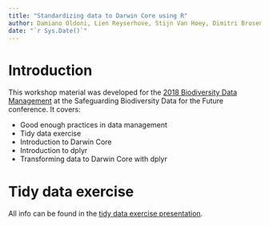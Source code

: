 ```yaml
---
title: "Standardizing data to Darwin Core using R"
author: Damiano Oldoni, Lien Reyserhove, Stijn Van Hoey, Dimitri Brosens, Tanja Milotic, Peter Desmet
date: "`r Sys.Date()`"
---
```


# Introduction

This workshop material was developed for the [2018 Biodiversity Data Management](http://odnature.naturalsciences.be/safred/workshops) at the Safeguarding Biodiversity Data for the Future conference. It covers:

* Good enough practices in data management
* Tidy data exercise
* Introduction to Darwin Core
* Introduction to dplyr
* Transforming data to Darwin Core with dplyr

# Tidy data exercise

All info can be found in the [tidy data exercise presentation](tidy.html).


